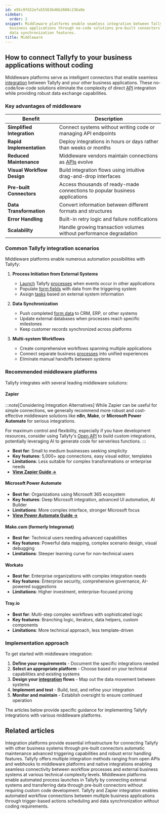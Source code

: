 ```yaml
---
id: e95c9fd22efa55563b46b2608c236a8e
sidebar:
  order: 2
snippet: Middleware platforms enable seamless integration between Tallyfy and other
  business applications through no-code solutions pre-built connectors and automated
  data synchronization features.
title: Middleware
---
```


## How to connect Tallyfy to your business applications without coding

Middleware platforms serve as intelligent connectors that enable seamless [integration](/products/pro/integrations/) between Tallyfy and your other business applications. These no-code/low-code solutions eliminate the complexity of direct [API](/products/pro/integrations/open-api/) integration while providing robust data exchange capabilities.

### Key advantages of middleware

| Benefit | Description |
|---------|-------------|
| **Simplified Integration** | Connect systems without writing code or managing API endpoints |
| **Rapid Implementation** | Deploy integrations in hours or days rather than weeks or months |
| **Reduced Maintenance** | Middleware vendors maintain connections as [APIs](/products/pro/integrations/open-api/) evolve |
| **Visual Workflow Design** | Build integration flows using intuitive drag-and-drop interfaces |
| **Pre-built Connectors** | Access thousands of ready-made connections to popular business applications |
| **Data Transformation** | Convert information between different formats and structures |
| **Error Handling** | Built-in retry logic and failure notifications |
| **Scalability** | Handle growing transaction volumes without performance degradation |

### Common Tallyfy integration scenarios

Middleware platforms enable numerous automation possibilities with Tallyfy:

1. **Process Initiation from External Systems**
   - [Launch](/products/pro/launching/) Tallyfy [processes](/products/pro/tracking-and-tasks/processes/) when events occur in other applications
   - Populate [form fields](/products/pro/tracking-and-tasks/tasks/what-are-form-fields-in-tallyfy/) with data from the triggering system
   - Assign [tasks](/products/pro/tracking-and-tasks/tasks/) based on external system information

2. **Data Synchronization**
   - Push completed [form data](/products/pro/tracking-and-tasks/tasks/what-are-form-fields-in-tallyfy/) to CRM, ERP, or other systems
   - Update external databases when processes reach specific milestones
   - Keep customer records synchronized across platforms

3. **Multi-system Workflows**
   - Create comprehensive workflows spanning multiple applications
   - Connect separate business [processes](/products/pro/tracking-and-tasks/processes/) into unified experiences
   - Eliminate manual handoffs between systems

### Recommended middleware platforms

Tallyfy integrates with several leading middleware solutions:

#### Zapier

:::note[Considering Integration Alternatives]
While Zapier can be useful for simple connections, we generally recommend more robust and cost-effective middleware solutions like **n8n**, **Make**, or **Microsoft Power Automate** for serious integrations.

For maximum control and flexibility, especially if you have development resources, consider using Tallyfy's [Open API](/products/pro/integrations/open-api/) to build custom integrations, potentially leveraging AI to generate code for serverless functions.
:::

- **Best for**: Small to medium businesses seeking simplicity
- **Key features**: 5,000+ app connections, easy visual editor, templates
- **Limitations**: Less suitable for complex transformations or enterprise needs
- [**View Zapier Guide →**](/products/pro/integrations/middleware/zapier/)

#### Microsoft Power Automate

- **Best for**: Organizations using Microsoft 365 ecosystem
- **Key features**: Deep Microsoft integration, advanced UI automation, AI Builder
- **Limitations**: More complex interface, stronger Microsoft focus
- [**View Power Automate Guide →**](/products/pro/integrations/middleware/power-automate/)

#### Make.com (formerly Integromat)

- **Best for**: Technical users needing advanced capabilities
- **Key features**: Powerful data mapping, complex scenario design, visual debugging
- **Limitations**: Steeper learning curve for non-technical users

#### Workato

- **Best for**: Enterprise organizations with complex integration needs
- **Key features**: Enterprise security, comprehensive governance, AI-powered suggestions
- **Limitations**: Higher investment, enterprise-focused pricing

#### Tray.io

- **Best for**: Multi-step complex workflows with sophisticated logic
- **Key features**: Branching logic, iterators, data helpers, custom components
- **Limitations**: More technical approach, less template-driven

### Implementation approach

To get started with middleware integration:

1. **Define your requirements** - Document the specific integrations needed
2. **Select an appropriate platform** - Choose based on your technical capabilities and existing systems
3. **Design your [integration](/products/pro/integrations/) flows** - Map out the data movement between systems
4. **Implement and test** - Build, test, and refine your integration
5. **Monitor and maintain** - Establish oversight to ensure continued operation

The articles below provide specific guidance for implementing Tallyfy integrations with various middleware platforms.


<PageTree />


## Related articles
<CardGrid>
<LinkTitleCard header="<b>Middleware > Why use an integration platform with Tallyfy</b>" href="/products/pro/integrations/middleware/why-should-i-use-an-integration-platform-with-tallyfy/" > Integration platforms provide essential infrastructure for connecting Tallyfy with other business systems through pre-built connectors automatic maintenance advanced triggering capabilities and robust error handling features. </LinkTitleCard>
<LinkTitleCard header="<b>Pro > Integrations</b>" href="/products/pro/integrations/" > Tallyfy offers multiple integration methods ranging from open APIs and webhooks to middleware platforms and native integrations enabling seamless connectivity between workflow processes and external business systems at various technical complexity levels. </LinkTitleCard>
<LinkTitleCard header="<b>Triggers > Launch via middleware</b>" href="/products/pro/launching/triggers/via-middleware/" > Middleware platforms enable automated process launches in Tallyfy by connecting external systems and transferring data through pre-built connectors without requiring custom code development. </LinkTitleCard>
<LinkTitleCard header="<b>Middleware > Zapier</b>" href="/products/pro/integrations/middleware/zapier/" > Tallyfy and Zapier integration enables automated workflow connections between multiple business applications through trigger-based actions scheduling and data synchronization without coding requirements. </LinkTitleCard>
</CardGrid>